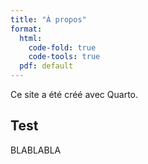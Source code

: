 ```yaml
---
title: "À propos"
format: 
  html: 
    code-fold: true
    code-tools: true
  pdf: default
---
```


Ce site a été créé avec Quarto.

## Test

BLABLABLA

